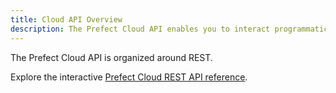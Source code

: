 ```yaml
---
title: Cloud API Overview
description: The Prefect Cloud API enables you to interact programmatically with Prefect Cloud.
---
```


The Prefect Cloud API is organized around REST. 

Explore the interactive [Prefect Cloud REST API reference](https://app.prefect.cloud/api/docs).

